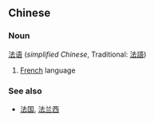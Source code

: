 ==Chinese==
===Noun===
[[法]][[语]] (''simplified Chinese'', Traditional: [[法語]])

# [[French]] language

===See also===
*[[法国]], [[法兰西]]